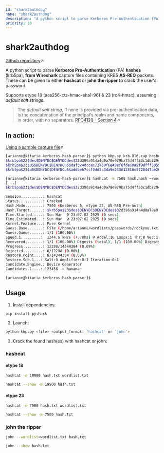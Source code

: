 ```yaml
---
id: "shark2authdog"
name: "shark2authdog"
description: "A python script to parse Kerberos Pre-Authentication (PA) hashes (krb5pa), from Wireshark capture files containing KRB5 AS-REQ packets. These can be given to either hashcat or john the ripper to crack the user's password."
priority: 10
---
```

# shark2authdog

[Github repository](https://github.com/ariannelafraise/kerberos-hash-parser)↗

A python script to parse **Kerberos Pre-Authentication** (PA) **hashes** (krb5pa), **from Wireshark** capture files containing KRB5 **AS-REQ** packets. These can be given to either **hashcat** or **john the ripper** to crack the user's password.

Supports etype 18 (aes256-cts-hmac-sha1-96) & 23 (rc4-hmac), assuming *default salt strings*.

>The *default salt string*, if none is provided via pre-authentication data, is the concatenation of the principal's realm and name components, in order, with no separators.
[RFC4120 - Section 4](https://datatracker.ietf.org/doc/html/rfc4120#section-4)↗
## In action:

[Using a sample capture file](https://wiki.wireshark.org/SampleCaptures#kerberos-and-keytab-file-for-decryption)↗
```bash
[arianne@kitaria kerberos-hash-parser]$ python khp.py krb-816.cap hashcat
$krb5pa$23$des$DENYDC$DENYDCdes$32d396a914a4d0a78e979ba75d4ff53c1db7294141760fee05e434c12ecf8d5b9aa5839e09a2244893aff5f384f79c37883f154a
$krb5pa$23$u5$DENYDC$DENYDCu5$daf324dccec73739f6e49ef8fde60a9f9dfff50551ff5a7e969c6e395f18b842fb17c3b503df3025ab5a9dfc3031e893c4002008
$krb5pa$23$u5$DENYDC$DENYDCu5$addbe67ccf9dd3c3da9e233612816c5720447ae202cfe7a84a719e1ef70b93bcef49786f71319a93d60531fcb443f7e96039f540

[arianne@kitaria kerberos-hash-parser]$ hashcat -m 7500 hash.hash ~/wordlists/passwords/rockyou.txt
[...]
$krb5pa$23$des$DENYDC$DENYDCdes$32d396a914a4d0a78e979ba75d4ff53c1db7294141760fee05e434c12ecf8d5b9aa5839e09a2244893aff5f384f79c37883f154a:123
                                                          
Session..........: hashcat
Status...........: Cracked
Hash.Mode........: 7500 (Kerberos 5, etype 23, AS-REQ Pre-Auth)
Hash.Target......: $krb5pa$23$des$DENYDC$DENYDCdes$32d396a914a4d0a78e9...3f154a
Time.Started.....: Sun Mar  9 23:07:02 2025 (0 secs)
Time.Estimated...: Sun Mar  9 23:07:02 2025 (0 secs)
Kernel.Feature...: Pure Kernel
Guess.Base.......: File (/home/arianne/wordlists/passwords/rockyou.txt)
Guess.Queue......: 1/1 (100.00%)
Speed.1.........:  1344.6 kH/s (7.78ms) @ Accel:16 Loops:1 Thr:8 Vec:1
Recovered........: 1/1 (100.00%) Digests (total), 1/1 (100.00%) Digests (new)
Progress.........: 12288/14344384 (0.09%)
Rejected.........: 0/12288 (0.00%)
Restore.Point....: 0/14344384 (0.00%)
Restore.Sub.1...: Salt:0 Amplifier:0-1 Iteration:0-1
Candidate.Engine.: Device Generator
Candidates.1....: 123456 -> havana

[arianne@kitaria kerberos-hash-parser]$
```
## Usage

1. Install dependencies:
```bash
pip install pyshark
```
2. Launch:
```bash
python khp.py <file> <output_format: 'hashcat' or 'john'>
```
3. Crack the found hash(es) with hashcat or john:

### hashcat
#### etype 18
```bash
hashcat -m 19900 hash.txt wordlist.txt
```

```bash
hashcat --show -m 19900 hash.txt
```
#### etype 23
```bash
hashcat -m 7500 hash.txt wordlist.txt
```

```bash
hashcat --show -m 7500 hash.txt
```

### john the ripper
```bash
john --wordlist=wordlist.txt hash.txt
```
```bash
john --show hash.txt
```
